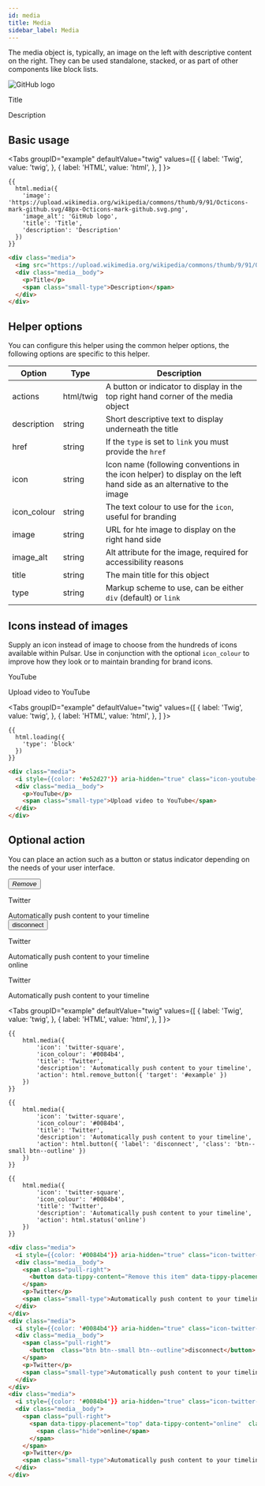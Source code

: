 ```yaml
---
id: media
title: Media
sidebar_label: Media
---
```



The media object is, typically, an image on the left with descriptive content on the right. They can be used standalone, stacked, or as part of other components like block lists.

<div className="d-example">
  <div class="media">
    <img src="https://upload.wikimedia.org/wikipedia/commons/thumb/9/91/Octicons-mark-github.svg/48px-Octicons-mark-github.svg.png" alt="GitHub logo" class="media__image" />
    <div class="media__body">
      <p>Title</p>
      <span class="small-type">Description</span>
    </div>
  </div>
</div>

## Basic usage

<Tabs
  groupID="example"
  defaultValue="twig"
  values={[
    { label: 'Twig', value: 'twig', },
    { label: 'HTML', value: 'html', },
  ]
}>
<TabItem value="twig">

```twig
{{
  html.media({
    'image': 'https://upload.wikimedia.org/wikipedia/commons/thumb/9/91/Octicons-mark-github.svg/48px-Octicons-mark-github.svg.png',
    'image_alt': 'GitHub logo',
    'title': 'Title',
    'description': 'Description'
  })
}}
```

</TabItem>
<TabItem value="html">

```html
<div class="media">
  <img src="https://upload.wikimedia.org/wikipedia/commons/thumb/9/91/Octicons-mark-github.svg/48px-Octicons-mark-github.svg.png" alt="GitHub logo" class="media__image" />
  <div class="media__body">
    <p>Title</p>
    <span class="small-type">Description</span>
  </div>
</div>
```

</TabItem>
</Tabs>

## Helper options

You can configure this helper using the common helper options, the following options are specific to this helper.

| Option | Type | Description |
| ------ | ---- | ----------- |
| actions | html/twig | A button or indicator to display in the top right hand corner of the media object |
| description | string | Short descriptive text to display underneath the title |
| href | string | If the `type` is set to `link` you must provide the `href` |
| icon | string | Icon name (following conventions in the icon helper) to display on the left hand side as an alternative to the image |
| icon_colour | string | The text colour to use for the `icon`, useful for branding |
| image | string | URL for hte image to display on the right hand side |
| image_alt | string | Alt attribute for the image, required for accessibility reasons |
| title | string | The main title for this object |
| type | string | Markup scheme to use, can be either `div` (default) or `link` |

## Icons instead of images

Supply an icon instead of image to choose from the hundreds of icons available within Pulsar. Use in conjunction with the optional `icon_colour` to improve how they look or to maintain branding for brand icons.

<div className="d-example">
  <div class="media">
    <i style={{color: '#e52d27'}} aria-hidden="true" class="icon-youtube-square media__image"></i>
    <div class="media__body">
      <p>YouTube</p>
      <span class="small-type">Upload video to YouTube</span>
    </div>
  </div>
</div>

<Tabs
  groupID="example"
  defaultValue="twig"
  values={[
    { label: 'Twig', value: 'twig', },
    { label: 'HTML', value: 'html', },
  ]
}>
<TabItem value="twig">

```twig
{{
  html.loading({
    'type': 'block'
  })
}}
```

</TabItem>
<TabItem value="html">

```html
<div class="media">
  <i style={{color: '#e52d27'}} aria-hidden="true" class="icon-youtube-square media__image"></i>
  <div class="media__body">
    <p>YouTube</p>
    <span class="small-type">Upload video to YouTube</span>
  </div>
</div>
```

</TabItem>
</Tabs>

## Optional action

You can place an action such as a button or status indicator depending on the needs of your user interface.

<div className="d-example">
<div class="media">
  <i style={{color: '#0084b4'}} aria-hidden="true" class="icon-twitter-square media__image"></i>
  <div class="media__body">
    <span class="pull-right">
      <button data-tippy-content="Remove this item" data-tippy-placement="right" type="button" data-action="remove" data-action-target="#example"  class="btn  remove-button"><i class="icon-remove-sign"><span class="hide">Remove</span></i></button>
    </span>
    <p>Twitter</p>
    <span class="small-type">Automatically push content to your timeline</span>
  </div>
</div>
<div class="media">
  <i style={{color: '#0084b4'}} aria-hidden="true" class="icon-twitter-square media__image"></i>
  <div class="media__body">
    <span class="pull-right">
      <button  class="btn btn--small btn--outline">disconnect</button>
    </span>
    <p>Twitter</p>
    <span class="small-type">Automatically push content to your timeline</span>
  </div>
</div>
<div class="media">
  <i style={{color: '#0084b4'}} aria-hidden="true" class="icon-twitter-square media__image"></i>
  <div class="media__body">
    <span class="pull-right">
      <span data-tippy-placement="top" data-tippy-content="online"  class="status is-online">
        <span class="hide">online</span>
      </span>
    </span>
    <p>Twitter</p>
    <span class="small-type">Automatically push content to your timeline</span>
  </div>
</div>
</div>

<Tabs
  groupID="example"
  defaultValue="twig"
  values={[
    { label: 'Twig', value: 'twig', },
    { label: 'HTML', value: 'html', },
  ]
}>
<TabItem value="twig">

```twig
{{
    html.media({
        'icon': 'twitter-square',
        'icon_colour': '#0084b4',
        'title': 'Twitter',
        'description': 'Automatically push content to your timeline',
        'action': html.remove_button({ 'target': '#example' })
    })
}}

{{
    html.media({
        'icon': 'twitter-square',
        'icon_colour': '#0084b4',
        'title': 'Twitter',
        'description': 'Automatically push content to your timeline',
        'action': html.button({ 'label': 'disconnect', 'class': 'btn--small btn--outline' })
    })
}}

{{
    html.media({
        'icon': 'twitter-square',
        'icon_colour': '#0084b4',
        'title': 'Twitter',
        'description': 'Automatically push content to your timeline',
        'action': html.status('online')
    })
}}
```

</TabItem>
<TabItem value="html">

```html
<div class="media">
  <i style={{color: '#0084b4'}} aria-hidden="true" class="icon-twitter-square media__image"></i>
  <div class="media__body">
    <span class="pull-right">
      <button data-tippy-content="Remove this item" data-tippy-placement="right" type="button" data-action="remove" data-action-target="#example"  class="btn  remove-button"><i class="icon-remove-sign"><span class="hide">Remove</span></i></button>
    </span>
    <p>Twitter</p>
    <span class="small-type">Automatically push content to your timeline</span>
  </div>
</div>
<div class="media">
  <i style={{color: '#0084b4'}} aria-hidden="true" class="icon-twitter-square media__image"></i>
  <div class="media__body">
    <span class="pull-right">
      <button  class="btn btn--small btn--outline">disconnect</button>
    </span>
    <p>Twitter</p>
    <span class="small-type">Automatically push content to your timeline</span>
  </div>
</div>
<div class="media">
  <i style={{color: '#0084b4'}} aria-hidden="true" class="icon-twitter-square media__image"></i>
  <div class="media__body">
    <span class="pull-right">
      <span data-tippy-placement="top" data-tippy-content="online"  class="status is-online">
        <span class="hide">online</span>
      </span>
    </span>
    <p>Twitter</p>
    <span class="small-type">Automatically push content to your timeline</span>
  </div>
</div>
```

</TabItem>
</Tabs>
